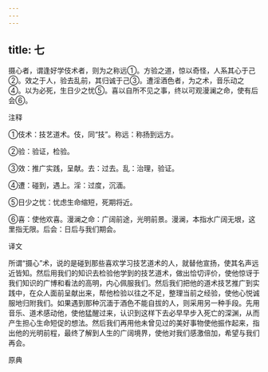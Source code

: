```yaml
---
---
---
```

title: 七
---



摄心者，谓逢好学伎术者，则为之称远①。方验之道，惊以奇怪，人系其心于己②。效之于人，验去乱前，其归诚于己③。遭淫酒色者，为之术，音乐动之④。以为必死，生日少之忧⑤。喜以自所不见之事，终以可观漫澜之命，使有后会⑥。

注释

①伎术：技艺道术。伎，同“技”。称远：称扬到远方。

②验：验证，检验。

③效：推广实践，呈献。去：过去。乱：治理，验证。

④遭：碰到，遇上。淫：过度，沉湎。

⑤日少之忧：忧虑生命缩短，死期将近。

⑥喜：使他欢喜。漫澜之命：广阔前途，光明前景。漫澜，本指水广阔无垠，这里指无限。后会：日后与我们期会。

译文

所谓“摄心”术，说的是碰到那些喜欢学习技艺道术的人，就替他宣扬，使其名声远近皆知。然后用我们的知识去检验他学到的技艺道术，做出恰切评价，使他惊讶于我们知识的广博和看法的高明，内心佩服我们。然后我们把他的道术技艺推广到实践中，在众人面前呈献出来，帮他检验以往之不足，整理当前之经验，使他心悦诚服地归附我们。如果遇到那种沉湎于酒色不能自拔的人，则采用另一种手段。先用音乐、道术感动他，使他猛醒过来，认识到这样下去必早早步入死亡的深渊，从而产生担心生命短促的想法。然后我们再用他未曾见过的美好事物使他振作起来，指出他的光明前程，最终了解到人生的广阔境界，使他对我们感激倍加，希望与我们再会。

原典